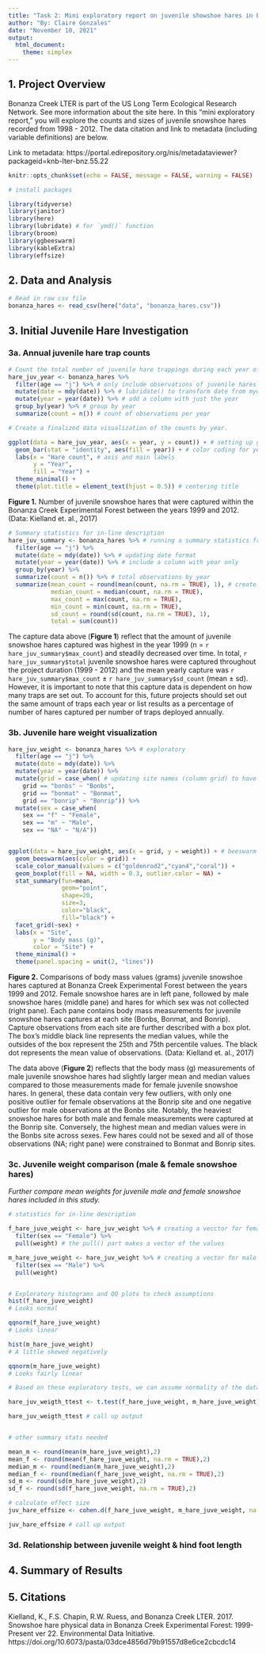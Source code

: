```yaml
---
title: "Task 2: Mini exploratory report on juvenile showshoe hares in Bonanza Creek Experimental Forest"
author: "By: Claire Gonzales"
date: "November 10, 2021"
output: 
  html_document: 
    theme: simplex
---
```

## 1. Project Overview

Bonanza Creek LTER is part of the US Long Term Ecological Research Network. See more information about the site here. In this “mini exploratory report,” you will explore the counts and sizes of juvenile snowshoe hares recorded from 1998 - 2012. The data citation and link to metadata (including variable definitions) are below.

Link to metadata: https://portal.edirepository.org/nis/metadataviewer?packageid=knb-lter-bnz.55.22


```r
knitr::opts_chunk$set(echo = FALSE, message = FALSE, warning = FALSE)

# install packages

library(tidyverse)
library(janitor)
library(here)
library(lubridate) # for `ymd()` function
library(broom)
library(ggbeeswarm)
library(kableExtra)
library(effsize)
```

## 2. Data and Analysis


```r
# Read in raw csv file
bonanza_hares <- read_csv(here("data", "bonanza_hares.csv"))
```

## 3. Initial Juvenile Hare Investigation

### 3a. Annual juvenile hare trap counts
  
```r
# Count the total number of juvenile hare trappings during each year of the study
hare_juv_year <- bonanza_hares %>% 
  filter(age == "j") %>% # only include observations of juvenile hares
  mutate(date = mdy(date)) %>% # lubridate() to transform date from myd forat to YYYY-MM-DD format
  mutate(year = year(date)) %>% # add a column with just the year
  group_by(year) %>% # group by year
  summarize(count = n()) # count of observations per year

```

```r
# Create a finalized data visualization of the counts by year.

ggplot(data = hare_juv_year, aes(x = year, y = count)) + # setting up ggplot
  geom_bar(stat = "identity", aes(fill = year)) + # color coding for year
  labs(x = "Hare count", # axis and main labels
       y = "Year",
       fill = "Year") +
  theme_minimal() +
  theme(plot.title = element_text(hjust = 0.5)) # centering title

```

**Figure 1.** Number of juvenile snowshoe hares that were captured within the Bonanza Creek Experimental Forest between the years 1999 and 2012. (Data: Kielland et. al., 2017)

```r
# Summary statistics for in-line description
hare_juv_summary <- bonanza_hares %>% # running a summary statistics from original data
  filter(age == "j") %>%
  mutate(date = mdy(date)) %>% # updating date format
  mutate(year = year(date)) %>% # include a column with year only
  group_by(year) %>% 
  summarize(count = n()) %>% # total observations by year
  summarize(mean_count = round(mean(count, na.rm = TRUE), 1), # create a table based on those counts of observations per year
            median_count = median(count, na.rm = TRUE),
            max_count = max(count, na.rm = TRUE),
            min_count = min(count, na.rm = TRUE),
            sd_count = round(sd(count, na.rm = TRUE), 1),
            total = sum(count))

```


The capture data above (**Figure 1**) reflect that the amount of juvenile snowshoe hares captured was highest in the year 1999 (n = `r hare_juv_summary$max_count`) and steadily decreased over time. In total, `r hare_juv_summary$total` juvenile snowshoe hares were captured throughout the project duration (1999 - 2012) and the mean yearly capture was `r hare_juv_summary$max_count` $\pm$ `r hare_juv_summary$sd_count` (mean $\pm$ sd). However, it is important to note that this capture data is dependent on how many traps are set out. To account for this, future projects should set out the same amount of traps each year or list results as a percentage of number of hares captured per number of traps deployed annually. 

### 3b. Juvenile hare weight visualization


```r
hare_juv_weight <- bonanza_hares %>% # exploratory
  filter(age == "j") %>%
  mutate(date = mdy(date)) %>% 
  mutate(year = year(date)) %>% 
  mutate(grid = case_when( # updating site names (column grid) to have capitalization
    grid == "bonbs" ~ "Bonbs",
    grid == "bonmat" ~ "Bonmat",
    grid == "bonrip" ~ "Bonrip")) %>% 
  mutate(sex = case_when(
    sex == "f" ~ "Female",
    sex == "m" ~ "Male",
    sex == "NA" ~ "N/A"))


ggplot(data = hare_juv_weight, aes(x = grid, y = weight)) + # beeswarm plot with box plot , facet wrapped by sex
  geom_beeswarm(aes(color = grid)) +
  scale_color_manual(values = c("goldenrod2","cyan4","coral")) +
  geom_boxplot(fill = NA, width = 0.3, outlier.color = NA) +
  stat_summary(fun=mean, 
               geom="point", 
               shape=20, 
               size=3, 
               color="black", 
               fill="black") +
  facet_grid(~sex) +
  labs(x = "Site",
       y = "Body mass (g)",
       color = "Site") +
  theme_minimal() +
  theme(panel.spacing = unit(2, "lines"))

```

**Figure 2.** Comparisons of body mass values (grams) juvenile snowshoe hares captured at Bonanza Creek Experimental Forest between the years 1999 and 2012. Female snowshoe hares are in left pane, followed by male snowshoe hares (middle pane) and hares for which sex was not collected (right pane). Each pane contains body mass measurements for juvenile snowshoe hares captures at each site (Bonbs, Bonmat, and Bonrip). Capture observations from each site are further described with a box plot. The box's middle black line represents the median values, while the outsides of the box represent the 25th and 75th percentile values. The black dot represents the mean value of observations. (Data: Kielland et. al., 2017)

  
The data above (**Figure 2**) reflects that the body mass (g) measurements of male juvenile snowshoe hares had slightly larger mean and median values compared to those measurements made for female juvenile snowshoe hares. In general, these data contain very few outliers, with only one positive outlier for female observations at the Bonrip site and one negative outlier for male observations at the Bonbs site. Notably, the heaviest snowshoe hares for both male and female measurements were captured at the Bonrip site. Conversely, the highest mean and median values were in the Bonbs site across sexes. Few hares could not be sexed and all of those observations (NA; right pane) were constrained to Bonmat and Bonrip sites.

### 3c. Juvenile weight comparison (male & female snowshoe hares)

*Further compare mean weights for juvenile male and female snowshoe hares included in this study.*
```r
# statistics for in-line description

f_hare_juve_weight <- hare_juv_weight %>% # creating a vecctor for female body mass values
  filter(sex == "Female") %>% 
  pull(weight) # the pull() part makes a vector of the values

m_hare_juve_weight <- hare_juv_weight %>% # creating a vector for male body mass values
  filter(sex == "Male") %>% 
  pull(weight)


# Exploratory histograms and QQ plots to check assumptions
hist(f_hare_juve_weight) 
# Looks normal

qqnorm(f_hare_juve_weight) 
# Looks linear

hist(m_hare_juve_weight) 
# A little skewed negatively

qqnorm(m_hare_juve_weight)
# Looks fairly linear

# Based on these exploratory tests, we can assume normality of the data and conduct a t test

hare_juv_weigth_ttest <- t.test(f_hare_juve_weight, m_hare_juve_weight)

hare_juv_weigth_ttest # call up output


# other summary stats needed

mean_m <- round(mean(m_hare_juve_weight),2)
mean_f <- round(mean(f_hare_juve_weight, na.rm = TRUE),2)
median_m <- round(median(m_hare_juve_weight),2)
median_f <- round(median(f_hare_juve_weight, na.rm = TRUE),2)
sd_m <- round(sd(m_hare_juve_weight),2)
sd_f <- round(sd(f_hare_juve_weight, na.rm = TRUE),2)

# calculate effect size
juv_hare_effsize <- cohen.d(f_hare_juve_weight, m_hare_juve_weight, na.rm = TRUE)

juv_hare_effsize # call up output
```

### 3d. Relationship between juvenile weight & hind foot length


## 4. Summary of Results


## 5. Citations

Kielland, K., F.S. Chapin, R.W. Ruess, and Bonanza Creek LTER. 2017. Snowshoe hare physical data in Bonanza Creek Experimental Forest: 1999-Present ver 22. Environmental Data Initiative. https://doi.org/10.6073/pasta/03dce4856d79b91557d8e6ce2cbcdc14
